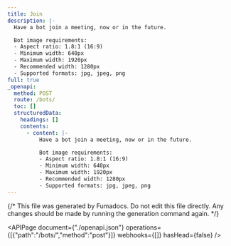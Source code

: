 ```yaml
---
title: Join
description: |-
  Have a bot join a meeting, now or in the future.

  Bot image requirements:
  - Aspect ratio: 1.8:1 (16:9)
  - Minimum width: 640px
  - Maximum width: 1920px
  - Recommended width: 1280px
  - Supported formats: jpg, jpeg, png
full: true
_openapi:
  method: POST
  route: /bots/
  toc: []
  structuredData:
    headings: []
    contents:
      - content: |-
          Have a bot join a meeting, now or in the future.

          Bot image requirements:
          - Aspect ratio: 1.8:1 (16:9)
          - Minimum width: 640px
          - Maximum width: 1920px
          - Recommended width: 1280px
          - Supported formats: jpg, jpeg, png
---
```


{/* This file was generated by Fumadocs.
Do not edit this file directly. Any changes should be made by running the generation command again. */}

<APIPage document={"./openapi.json"} operations={[{"path":"/bots/","method":"post"}]} webhooks={[]} hasHead={false} />